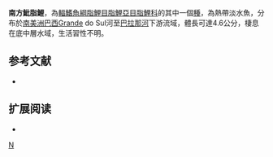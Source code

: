 {{Speciesbox 
| taxon = Hyphessobrycon meridionalis
| status = NE
| status_system = IUCN3.1
| authority =  [[Ringuelet|Ringuelet]], [[Miquelarena|Miquelarena]] & [[Menni|Menni]], 1978
| synonyms = 
}}
'''南方魮脂鯉'''，為[[輻鰭魚綱|輻鰭魚綱]][[脂鯉目|脂鯉目]][[脂鯉亞目|脂鯉亞目]][[脂鯉科|脂鯉科]]的其中一個[[種|種]]，為熱帶淡水魚，分布於[[南美洲|南美洲]][[巴西|巴西]]Grande do Sul河至[[巴拉那河|巴拉那河]]下游流域，體長可達4.6公分，棲息在底中層水域，生活習性不明。
==参考文献==
{{refbegin}}
*{{FishBase_species|genus=Hyphessobrycon|species=meridionalis|year=2013|month=12}}
{{refend}}

== 扩展阅读 ==
{{refbegin}}
*{{wikispecies-inline|Hyphessobrycon meridionalis|南方魮脂鯉}}
{{refend}}
{{Taxonbar|from=Q6407590}}

[[Category:魮脂鯉屬|N]]


{{魚類小作品}}